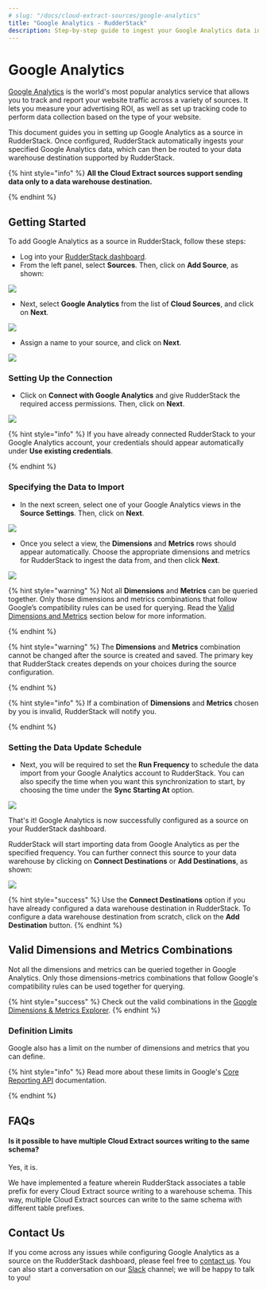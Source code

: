 ```yaml
---
# slug: "/docs/cloud-extract-sources/google-analytics"
title: "Google Analytics - RudderStack"
description: Step-by-step guide to ingest your Google Analytics data into RudderStack
---
```


# Google Analytics

[Google Analytics](https://analytics.google.com/analytics/web/#/) is the world's most popular analytics service that allows you to track and report your website traffic across a variety of sources. It lets you measure your advertising ROI, as well as set up tracking code to perform data collection based on the type of your website.

This document guides you in setting up Google Analytics as a source in RudderStack. Once configured, RudderStack automatically ingests your specified Google Analytics data, which can then be routed to your data warehouse destination supported by RudderStack.

{% hint style="info" %}
**All the Cloud Extract sources support sending data only to a data warehouse destination.**

{% endhint %}

## Getting Started

To add Google Analytics as a source in RudderStack, follow these steps:

- Log into your [RudderStack dashboard](https://app.rudderlabs.com/signup?type=freetrial).
- From the left panel, select **Sources**. Then, click on **Add Source**, as shown:

![](../.gitbook/assets/image%20%2897%29%20%281%29%20%281%29%20%282%29%20%282%29%20%282%29%20%282%29%20%282%29%20%282%29%20%282%29%20%282%29%20%282%29%20%282%29%20%282%29%20%283%29%20%286%29.png)

- Next, select **Google Analytics** from the list of **Cloud Sources**, and click on **Next**.

![](../.gitbook/assets/2.png)

- Assign a name to your source, and click on **Next**.

![](../.gitbook/assets/3%20%287%29.png)

### Setting Up the Connection

- Click on **Connect with Google Analytics** and give RudderStack the required access permissions. Then, click on **Next**.

![](../.gitbook/assets/4%20%285%29.png)

{% hint style="info" %}
If you have already connected RudderStack to your Google Analytics account, your credentials should appear automatically under **Use existing credentials**.

{% endhint %}

### Specifying the Data to Import

- In the next screen, select one of your Google Analytics views in the **Source Settings**. Then, click on **Next**.

![](../.gitbook/assets/5%20%283%29.png)

- Once you select a view, the **Dimensions** and **Metrics** rows should appear automatically. Choose the appropriate dimensions and metrics for RudderStack to ingest the data from, and then click **Next**.

![](../.gitbook/assets/screen-shot-2020-12-15-at-4.07.31-pm.png)

{% hint style="warning" %}
Not all **Dimensions** and **Metrics** can be queried together. Only those dimensions and metrics combinations that follow Google’s compatibility rules can be used for querying. Read the [Valid Dimensions and Metrics](https://docs.rudderstack.com/sources/google-analytics#valid-dimensions-and-metrics-combinations) section below for more information.

{% endhint %}

{% hint style="warning" %}
The **Dimensions** and **Metrics** combination cannot be changed after the source is created and saved. The primary key that RudderStack creates depends on your choices during the source configuration.

{% endhint %}

{% hint style="info" %}
If a combination of **Dimensions** and **Metrics** chosen by you is invalid, RudderStack will notify you.

{% endhint %}

### Setting the Data Update Schedule

- Next, you will be required to set the **Run Frequency** to schedule the data import from your Google Analytics account to RudderStack. You can also specify the time when you want this synchronization to start, by choosing the time under the **Sync Starting At** option.

![](../.gitbook/assets/screen-shot-2020-12-15-at-4.24.10-pm.png)

That's it! Google Analytics is now successfully configured as a source on your RudderStack dashboard.

RudderStack will start importing data from Google Analytics as per the specified frequency. You can further connect this source to your data warehouse by clicking on **Connect Destinations** or **Add Destinations**, as shown:

![](../.gitbook/assets/screen-shot-2020-12-15-at-4.26.30-pm.png)

{% hint style="success" %}
Use the **Connect Destinations** option if you have already configured a data
warehouse destination in RudderStack. To configure a data warehouse
destination from scratch, click on the **Add Destination** button.
{% endhint %}

## Valid Dimensions and Metrics Combinations

Not all the dimensions and metrics can be queried together in Google Analytics. Only those dimensions-metrics combinations that follow Google's compatibility rules can be used together for querying.

{% hint style="success" %}
Check out the valid combinations in the [Google Dimensions & Metrics
Explorer](https://ga-dev-tools.appspot.com/dimensions-metrics-explorer/).
{% endhint %}

### Definition Limits

Google also has a limit on the number of dimensions and metrics that you can define.

{% hint style="info" %}
Read more about these limits in Google's [Core Reporting API](https://developers.google.com/analytics/devguides/reporting/core/v3/reference#metrics) documentation.

{% endhint %}

## FAQs

#### Is it possible to have multiple Cloud Extract sources writing to the same schema?

Yes, it is.

We have implemented a feature wherein RudderStack associates a table prefix for every Cloud Extract source writing to a warehouse schema. This way, multiple Cloud Extract sources can write to the same schema with different table prefixes.

## Contact Us

If you come across any issues while configuring Google Analytics as a source on the RudderStack dashboard, please feel free to [contact us](mailto:%20docs@rudderstack.com). You can also start a conversation on our [Slack](https://resources.rudderstack.com/join-rudderstack-slack) channel; we will be happy to talk to you!
